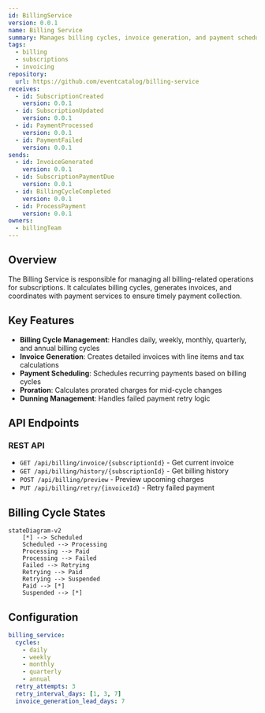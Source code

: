```yaml
---
id: BillingService
version: 0.0.1
name: Billing Service
summary: Manages billing cycles, invoice generation, and payment scheduling for subscriptions
tags:
  - billing
  - subscriptions
  - invoicing
repository:
  url: https://github.com/eventcatalog/billing-service
receives:
  - id: SubscriptionCreated
    version: 0.0.1
  - id: SubscriptionUpdated
    version: 0.0.1
  - id: PaymentProcessed
    version: 0.0.1
  - id: PaymentFailed
    version: 0.0.1
sends:
  - id: InvoiceGenerated
    version: 0.0.1
  - id: SubscriptionPaymentDue
    version: 0.0.1
  - id: BillingCycleCompleted
    version: 0.0.1
  - id: ProcessPayment
    version: 0.0.1
owners:
  - billingTeam
---
```



## Overview

The Billing Service is responsible for managing all billing-related operations for subscriptions. It calculates billing cycles, generates invoices, and coordinates with payment services to ensure timely payment collection.

## Key Features

- **Billing Cycle Management**: Handles daily, weekly, monthly, quarterly, and annual billing cycles
- **Invoice Generation**: Creates detailed invoices with line items and tax calculations
- **Payment Scheduling**: Schedules recurring payments based on billing cycles
- **Proration**: Calculates prorated charges for mid-cycle changes
- **Dunning Management**: Handles failed payment retry logic

## API Endpoints

### REST API
- `GET /api/billing/invoice/{subscriptionId}` - Get current invoice
- `GET /api/billing/history/{subscriptionId}` - Get billing history
- `POST /api/billing/preview` - Preview upcoming charges
- `PUT /api/billing/retry/{invoiceId}` - Retry failed payment

## Billing Cycle States

```mermaid
stateDiagram-v2
    [*] --> Scheduled
    Scheduled --> Processing
    Processing --> Paid
    Processing --> Failed
    Failed --> Retrying
    Retrying --> Paid
    Retrying --> Suspended
    Paid --> [*]
    Suspended --> [*]
```

## Configuration

```yaml
billing_service:
  cycles:
    - daily
    - weekly
    - monthly
    - quarterly
    - annual
  retry_attempts: 3
  retry_interval_days: [1, 3, 7]
  invoice_generation_lead_days: 7
```

<Footer />